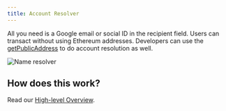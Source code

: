 ```yaml
---
title: Account Resolver
---
```


All you need is a Google email or social ID in the recipient field. Users can
transact without using Ethereum addresses. Developers can use the
[getPublicAddress](https://docs.tor.us/api-reference/address-resolver#getpublicaddress)
to do account resolution as well.

![Name resolver](/contents/nameresolver.png)

## How does this work?

Read our [High-level Overview](../../how-torus-works/system-architecture).
